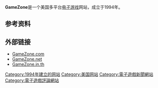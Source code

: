 {{expand|time=2015-11-28T13:30:04+00:00}}
{{noteTA
| G1=Games
}}
{{Infobox website
| name = GameZone
| screenshot =<!-- Deleted image removed: [[Image:GameZoneScreen010507.jpg|300]] -->
| url = {{url|www.gamezone.com}}
| commercial = 是
| type = [[电子游戏|电子游戏]]
| registration = 免费
| owner = GameZone Next
| author = Jeff and Kathy Connors
| launch_date = {{start date and age|1994}}
| alexa={{decreasePositive}} 11,711（{{as of|2015|04|18|alt=2015年4月}}）<ref name="alexa">{{cite web|url=http://www.alexa.com/siteinfo/gamezone.com|title=Alexa Ranking|publisher=[[Alexa_Internet|Alexa Internet]]|accessdate=2015-04-18|archive-date=2019-07-17|archive-url=https://web.archive.org/web/20190717192014/https://www.alexa.com/siteinfo/gamezone.com|dead-url=no}}</ref>
}}

'''GameZone'''是一个美国多平台[[电子游戏|电子游戏]]网站，成立于1994年。

== 参考资料 ==
{{reflist}}

== 外部链接 ==

* [http://www.gamezone.com GameZone.com]{{Wayback|url=http://www.gamezone.com/ |date=20110714035035 }}
* [https://web.archive.org/web/20160819042041/http://www.gamezone.net/ GameZone.net]
* [https://web.archive.org/web/20131202235629/http://gamezone.in.th/ GameZone.in.th]

{{DEFAULTSORT:GameZone}}
[[Category:1994年建立的网站|Category:1994年建立的网站]]
[[Category:美国网站|Category:美国网站]]
[[Category:電子遊戲新聞網站|Category:電子遊戲新聞網站]]
[[Category:電子遊戲評論網站|Category:電子遊戲評論網站]]

{{Videogame-website-stub}}